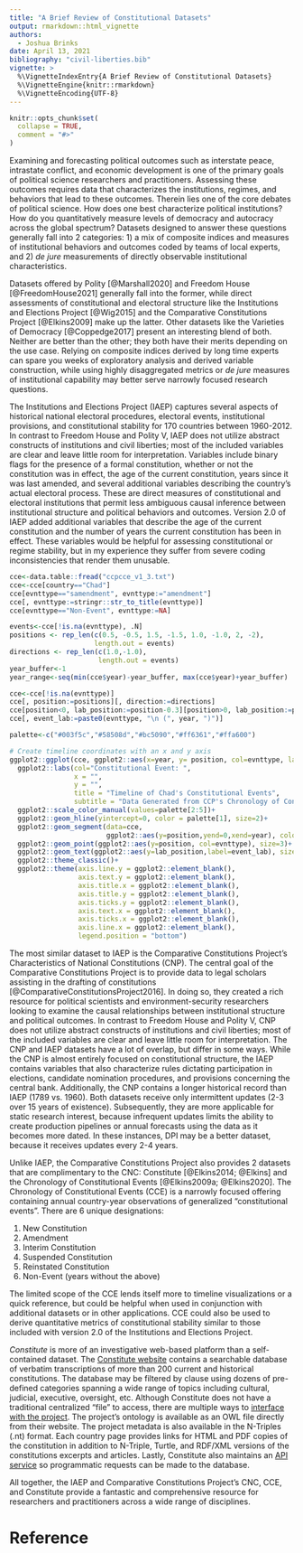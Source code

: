 ---
title: "A Brief Review of Constitutional Datasets"
output: rmarkdown::html_vignette
authors: 
  - Joshua Brinks
date: April 13, 2021
bibliography: "civil-liberties.bib"
vignette: >
  %\VignetteIndexEntry{A Brief Review of Constitutional Datasets}
  %\VignetteEngine{knitr::rmarkdown}
  %\VignetteEncoding{UTF-8}
---

```{r, include = FALSE}
knitr::opts_chunk$set(
  collapse = TRUE,
  comment = "#>"
)
```

Examining and forecasting political outcomes such as interstate peace, intrastate conflict, and economic development is one of the primary goals of political science researchers and practitioners. Assessing these outcomes requires data that characterizes the institutions, regimes, and behaviors that lead to these outcomes. Therein lies one of the core debates of political science. How does one best characterize political institutions? How do you quantitatively measure levels of democracy and autocracy across the global spectrum? Datasets designed to answer these questions generally fall into 2 categories: 1) a mix of composite indices and measures of institutional behaviors and outcomes coded by teams of local experts, and 2) *de jure* measurements of directly observable institutional characteristics. 

Datasets offered by Polity [@Marshall2020] and Freedom House [@FreedomHouse2021] generally fall into the former, while direct assessments of constitutional and electoral structure like the Institutions and Elections Project [@Wig2015] and the Comparative Constitutions Project [@Elkins2009] make up the latter. Other datasets like the Varieties of Democracy [@Coppedge2017] present an interesting blend of both. Neither are better than the other; they both have their merits depending on the use case. Relying on composite indices derived by long time experts can spare you weeks of exploratory analysis and derived variable construction, while using highly disaggregated metrics or *de jure* measures of institutional capability may better serve narrowly focused research questions.  

The Institutions and Elections Project (IAEP) captures several aspects of historical national electoral procedures, electoral events, institutional provisions, and constitutional stability for 170 countries between 1960-2012. In contrast to Freedom House and Polity V, IAEP does not utilize abstract constructs of institutions and civil liberties; most of the included variables are clear and leave little room for interpretation. Variables include binary flags for the presence of a formal constitution, whether or not the constitution was in effect, the age of the current constitution, years since it was last amended, and several additional variables describing the country's actual electoral process. These are direct measures of constitutional and electoral institutions that permit less ambiguous causal inference between institutional structure and political behaviors and outcomes. Version 2.0 of IAEP added additional variables that describe the age of the current constitution and the number of years the current constitution has been in effect. These variables would be helpful for assessing constitutional or regime stability, but in my experience they suffer from severe coding inconsistencies that render them unusable.

```{r echo=FALSE, fig.cap = "Timeline of Chad's constitutional events. Data generated by the Comparative Constitution Project's Chronology of Constitutional Events dataset.", fig.width=7, fig.height=5, fig.align='center'}

cce<-data.table::fread("ccpcce_v1_3.txt")
cce<-cce[country=="Chad"]
cce[evnttype=="samendment", evnttype:="amendment"]
cce[, evnttype:=stringr::str_to_title(evnttype)]
cce[evnttype=="Non-Event", evnttype:=NA]

events<-cce[!is.na(evnttype), .N]
positions <- rep_len(c(0.5, -0.5, 1.5, -1.5, 1.0, -1.0, 2, -2), 
                     length.out = events)
directions <- rep_len(c(1.0,-1.0), 
                      length.out = events)
year_buffer<-1
year_range<-seq(min(cce$year)-year_buffer, max(cce$year)+year_buffer)

cce<-cce[!is.na(evnttype)]
cce[, position:=positions][, direction:=directions]
cce[position<0, lab_position:=position-0.3][position>0, lab_position:=position+0.3]
cce[, event_lab:=paste0(evnttype, "\n (", year, ")")]

palette<-c("#003f5c","#58508d","#bc5090","#ff6361","#ffa600")

# Create timeline coordinates with an x and y axis
ggplot2::ggplot(cce, ggplot2::aes(x=year, y= position, col=evnttype, label=event_lab))+
  ggplot2::labs(col="Constitutional Event: ",
                x = "",
                y = "",
                title = "Timeline of Chad's Constitutional Events",
                subtitle = "Data Generated from CCP's Chronology of Constitutional Events")+
  ggplot2::scale_color_manual(values=palette[2:5])+
  ggplot2::geom_hline(yintercept=0, color = palette[1], size=2)+
  ggplot2::geom_segment(data=cce, 
                        ggplot2::aes(y=position,yend=0,xend=year), color=palette[1], size=1, alpha = 0.75)+
  ggplot2::geom_point(ggplot2::aes(y=position, col=evnttype), size=3)+
  ggplot2::geom_text(ggplot2::aes(y=lab_position,label=event_lab), size=3, show.legend = FALSE, color = "#3d3d3d")+
  ggplot2::theme_classic()+
  ggplot2::theme(axis.line.y = ggplot2::element_blank(),
                 axis.text.y = ggplot2::element_blank(),
                 axis.title.x = ggplot2::element_blank(),
                 axis.title.y = ggplot2::element_blank(),
                 axis.ticks.y = ggplot2::element_blank(),
                 axis.text.x = ggplot2::element_blank(),
                 axis.ticks.x = ggplot2::element_blank(),
                 axis.line.x = ggplot2::element_blank(),
                 legend.position = "bottom")
```

The most similar dataset to IAEP is the Comparative Constitutions Project's Characteristics of National Constitutions (CNP). The central goal of the Comparative Constitutions Project is to provide data to legal scholars assisting in the drafting of constitutions [@ComparativeConstitutionsProject2016]. In doing so, they created a rich resource for political scientists and environment-security researchers looking to examine the causal relationships between institutional structure and political outcomes. In contrast to Freedom House and Polity V, CNP does not utilize abstract constructs of institutions and civil liberties; most of the included variables are clear and leave little room for interpretation. The CNP and IAEP datasets have a lot of overlap, but differ in some ways. While the CNP is almost entirely focused on constitutional structure, the IAEP contains variables that also characterize rules dictating participation in elections, candidate nomination procedures, and provisions concerning the central bank. Additionally, the CNP contains a longer historical record than IAEP (1789 vs. 1960). Both datasets receive only intermittent updates (2-3 over 15 years of existence). Subsequently, they are more applicable for static research interest, because infrequent updates limits the ability to create production pipelines or annual forecasts using the data as it becomes more dated. In these instances, DPI may be a better dataset, because it receives updates every 2-4 years.

Unlike IAEP, the Comparative Constitutions Project also provides 2 datasets that are complimentary to the CNC: Constitute [@Elkins2014; @Elkins] and the Chronology of Constitutional Events [@Elkins2009a; @Elkins2020]. The Chronology of Constitutional Events (CCE) is a narrowly focused offering containing annual country-year observations of generalized "constitutional events". There are 6 unique designations: 

  1. New Constitution
  2. Amendment
  3. Interim Constitution
  4. Suspended Constitution
  5. Reinstated Constitution
  6. Non-Event (years without the above)

The limited scope of the CCE lends itself more to timeline visualizations or a quick reference, but could be helpful when used in conjunction with additional datasets or in other applications. CCE could also be used to derive quantitative metrics of constitutional stability similar to those included with version 2.0 of the Institutions and Elections Project.   

*Constitute* is more of an investigative web-based platform than a self-contained dataset. The [Constitute website](https://www.constituteproject.org/) contains a searchable database of verbatim transcriptions of more than 200 current and historical constitutions. The database may be filtered by clause using dozens of pre-defined categories spanning a wide range of topics including cultural, judicial, executive, oversight, etc. Although Constitute does not have a traditional centralized "file" to access, there are multiple ways to [interface with the project](https://www.constituteproject.org/content/data?lang=en). The project's ontology is available as an OWL file directly from their website. The project metadata is also available in the N-Triples (.nt) format. Each country page provides links for HTML and PDF copies of the constitution in addition to N-Triple, Turtle, and RDF/XML versions of the constitutions excerpts and articles. Lastly, Constitute also maintains an [API service](https://docs.google.com/document/d/1wATS_IAcOpNZKzMrvO8SMmjCgOZfgH97gmPedVxpMfw/pub) so programmatic requests can be made to the database.

All together, the IAEP and Comparative Constitutions Project's CNC, CCE, and Constitute provide a fantastic and comprehensive resource for researchers and practitioners across a wide range of disciplines.  


# Reference
